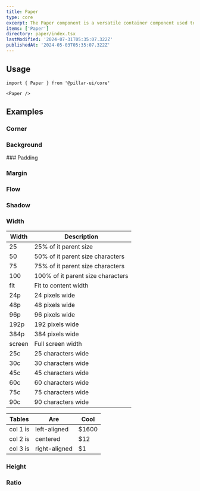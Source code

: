 ```yaml
---
title: Paper
type: core
excerpt: The Paper component is a versatile container component used to display content. It can be customized with different background colors, text colors, corners, padding, spacing, shadow, and more.
items: ['Paper']
directory: paper/index.tsx
lastModified: '2024-07-31T05:35:07.322Z'
publishedAt: '2024-05-03T05:35:07.322Z'
---
```


## Usage

```tsx
import { Paper } from '@pillar-ui/core'
```

```tsx
<Paper />
```

## Examples

### Corner

<Prop type="'0' | '1' | '2' | '3' | '4' | '5' | 'full'| 'h1' | 'h2' | 'h3' | 'h4' | 'h5' | 'h6' | 'b1' | 'b2' | 'b3' | 'b4' | 'b5'" />

<Playground name="paperCorner" root="paper" />

### Background

<Prop type="The prop accept all supported colors in pillar wih a shade from 1 to 12 ex: B1, P12, Su8, Se9, W4, O12" />

<Playground name="paperBackground" root="paper" />
### Padding

<Alert
  title="Padding Other Props"
  message='The padding props is responsible for adding padding in all directions. You can use the "pt", "pr", "pb", "pl" props to add padding in the top, right, bottom, left directions respectively.'
  color="i"
/>
<Prop type="'0' | '1' | '2' | '3' | '4' | '5' | '6'| '7' | '8' | '9'" />

<Playground name="paperPadding" root="paper" />

### Margin

<Alert
  title="Margin Other Props"
  message='The margin props is responsible for adding margin in all directions. You can use the "mt", "mr", "mb", "ml" props to add padding in the top, right, bottom, left directions respectively.'
  color="i"
/>

<Prop type="'0' | '1' | '2' | '3' | '4' | '5' | '6'| '7' | '8' | '9'" />

<Playground name="paperMargin" root="paper" />

### Flow

<Playground name="paperFlow" root="paper" />

### Shadow

<Playground name="paperShadow" root="paper" />

### Width

| Width  | Description                       |
| ------ | --------------------------------- |
| 25     | 25% of it parent size             |
| 50     | 50% of it parent size characters  |
| 75     | 75% of it parent size characters  |
| 100    | 100% of it parent size characters |
| fit    | Fit to content width              |
| 24p    | 24 pixels wide                    |
| 48p    | 48 pixels wide                    |
| 96p    | 96 pixels wide                    |
| 192p   | 192 pixels wide                   |
| 384p   | 384 pixels wide                   |
| screen | Full screen width                 |
| 25c    | 25 characters wide                |
| 30c    | 30 characters wide                |
| 45c    | 45 characters wide                |
| 60c    | 60 characters wide                |
| 75c    | 75 characters wide                |
| 90c    | 90 characters wide                |

| Tables   | Are           | Cool  |
| -------- | ------------- | ----- |
| col 1 is | left-aligned  | $1600 |
| col 2 is | centered      | $12   |
| col 3 is | right-aligned | $1    |

<Playground name="paperWidth" root="paper" />

### Height

<Playground name="paperHeight" root="paper" />

### Ratio

<Prop type="'1' | '4-3' | '3-4' | '16-9' | '18-5' | 'golden'" />

<Playground name="paperRatio" root="paper" />
